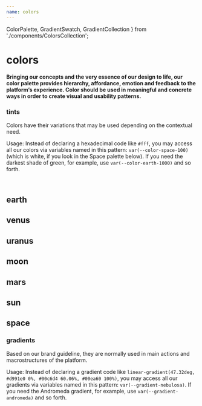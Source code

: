 ```yaml
---
name: colors
---
```


  ColorPalette,
  GradientSwatch,
  GradientCollection
} from './components/ColorsCollection';

# colors

#### Bringing our concepts and the very essence of our design to life, our color palette provides hierarchy, affordance, emotion and feedback to the platform’s experience. Color should be used in meaningful and concrete ways in order to create visual and usability patterns.

### tints

Colors have their variations that may be used depending on the contextual need.

Usage: Instead of declaring a hexadecimal code like `#fff`, you may access all our colors via variables named in this pattern: `var(--color-space-100)` (which is white, if you look in the Space palette below). If you need the darkest shade of green, for example, use `var(--color-earth-1000)` and so forth.

<br />

## earth

<ColorPalette family='earth' lightTextStart={500} />

## venus

<ColorPalette family='venus' lightTextStart={400} />

## uranus

<ColorPalette family='uranus' lightTextStart={400} />

## moon

<ColorPalette family='moon' lightTextStart={400} />

## mars

<ColorPalette family='mars' lightTextStart={400} />

## sun

<ColorPalette family='sun' lightTextStart={600} />

## space

<ColorPalette family='space' lightTextStart={500} />

### gradients

Based on our brand guideline, they are normally used in main actions and macrostructures of the platform. 

Usage: Instead of declaring a gradient code like `linear-gradient(47.32deg, #d991e0 0%, #00c6d4 60.06%, #00ea60 100%)`, you may access all our gradients via variables named in this pattern: `var(--gradient-nebulosa)`. If you need the Andromeda gradient, for example, use `var(--gradient-andromeda)` and so forth.

<GradientCollection>
  <GradientSwatch gradient='nebulosa' />
  <GradientSwatch gradient='andromeda' />
  <GradientSwatch gradient='sombrero' />
  <GradientSwatch gradient='milky-way' />
  <GradientSwatch gradient='hoag' darkText />
  <GradientSwatch gradient='centaurus' />
  <GradientSwatch gradient='whirlpool' />
  <GradientSwatch gradient='cartwheel' />
  <GradientSwatch gradient='black-hole' />
  <GradientSwatch gradient='mayall' />
</GradientCollection>
